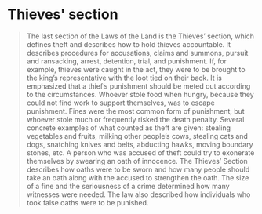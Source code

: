 
# Thieves' section

<Blockquote
quote='"Now, it can be told that if someone steals food who is unable to get work to support themselves, and so, on account of hunger, saves their life, that theft is by no means worthy of punishment."'
footer='Thieves’ Section, chapter 1'
/>

<SubMenuCards items={sections.items} />

The last section of the Laws of the Land is the Thieves’ section, which defines theft and describes how to hold thieves accountable. It describes procedures for accusations, claims and summons, pursuit and ransacking, arrest, detention, trial, and punishment. If, for example, thieves were caught in the act, they were to be brought to the king’s representative with the loot tied on their back. It is emphasized that a thief’s punishment should be meted out according to the circumstances. Whoever stole food when hungry, because they could not find work to support themselves, was to escape punishment. Fines were the most common form of punishment, but whoever stole much or frequently risked the death penalty. Several concrete examples of what counted as theft are given: stealing vegetables and fruits, milking other people’s cows, stealing cats and dogs, snatching knives and belts, abducting hawks, moving boundary stones, etc. A person who was accused of theft could try to exonerate themselves by swearing an oath of innocence. The Thieves’ Section describes how oaths were to be sworn and how many people should take an oath along with the accused to strengthen the oath. The size of a fine and the seriousness of a crime determined how many witnesses were needed. The law also described how individuals who took false oaths were to be punished.